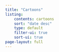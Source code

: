 ```yaml
---
title: "Cartoons"
listing: 
    contents: cartoons
    sort: "date desc"
    type: default
    filter-ui: true
    sort-ui: true
page-layout: full
---
```



